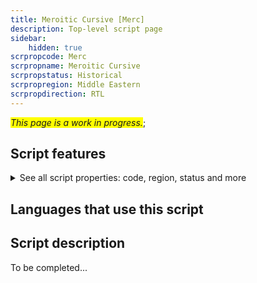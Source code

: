 ```yaml
---
title: Meroitic Cursive [Merc]
description: Top-level script page
sidebar:
    hidden: true
scrpropcode: Merc
scrpropname: Meroitic Cursive
scrpropstatus: Historical
scrpropregion: Middle Eastern
scrpropdirection: RTL
---
```


<span style='background-color:yellow'>_This page is a work in progress._</span>;


## Script features

<details>
<summary> See all script properties: code, region, status and more</summary>
<ScriptInfo />
</details>

## Languages that use this script

<WsList script='Merc' wsMax='5' />

## Script description

To be completed...

